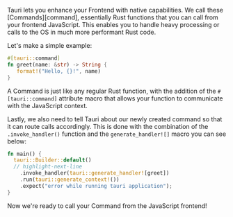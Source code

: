 Tauri lets you enhance your Frontend with native capabilities. We call these [Commands][command], essentially Rust functions that you can call from your frontend JavaScript. This enables you to handle heavy processing or calls to the OS in much more performant Rust code.

Let's make a simple example:

```rust
#[tauri::command]
fn greet(name: &str) -> String {
   format!("Hello, {}!", name)
}
```

A Command is just like any regular Rust function, with the addition of the `#[tauri::command]` attribute macro that allows your function to communicate with the JavaScript context.

Lastly, we also need to tell Tauri about our newly created command so that it can route calls accordingly. This is done with the combination of the `.invoke_handler()` function and the `generate_handler![]` macro you can see below:

```rust
fn main() {
  tauri::Builder::default()
  // highlight-next-line
    .invoke_handler(tauri::generate_handler![greet])
    .run(tauri::generate_context!())
    .expect("error while running tauri application");
}
```

Now we're ready to call your Command from the JavaScript frontend!
